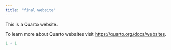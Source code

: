 ```yaml
---
title: "final website"
---
```


This is a Quarto website.

To learn more about Quarto websites visit <https://quarto.org/docs/websites>.

```r
1 + 1
```
